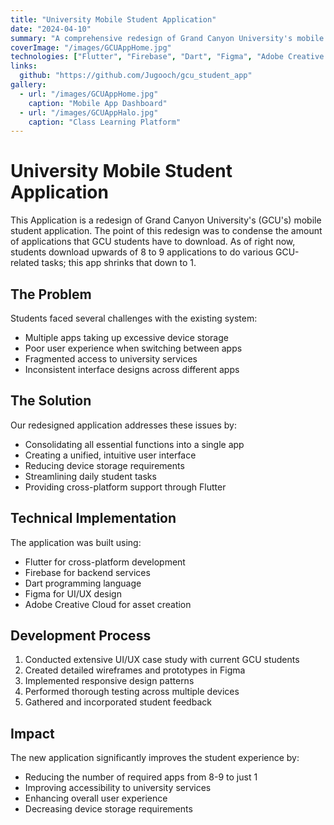 ```yaml
---
title: "University Mobile Student Application"
date: "2024-04-10"
summary: "A comprehensive redesign of Grand Canyon University's mobile student application to consolidate multiple apps into one unified platform."
coverImage: "/images/GCUAppHome.jpg"
technologies: ["Flutter", "Firebase", "Dart", "Figma", "Adobe Creative Cloud"]
links:
  github: "https://github.com/Jugooch/gcu_student_app"
gallery:
  - url: "/images/GCUAppHome.jpg"
    caption: "Mobile App Dashboard"
  - url: "/images/GCUAppHalo.jpg"
    caption: "Class Learning Platform"
---
```


# University Mobile Student Application

This Application is a redesign of Grand Canyon University's (GCU's) mobile student application. The point of this redesign was to condense the amount of applications that GCU students have to download. As of right now, students download upwards of 8 to 9 applications to do various GCU-related tasks; this app shrinks that down to 1.

## The Problem

Students faced several challenges with the existing system:
- Multiple apps taking up excessive device storage
- Poor user experience when switching between apps
- Fragmented access to university services
- Inconsistent interface designs across different apps

## The Solution

Our redesigned application addresses these issues by:
- Consolidating all essential functions into a single app
- Creating a unified, intuitive user interface
- Reducing device storage requirements
- Streamlining daily student tasks
- Providing cross-platform support through Flutter

## Technical Implementation

The application was built using:
- Flutter for cross-platform development
- Firebase for backend services
- Dart programming language
- Figma for UI/UX design
- Adobe Creative Cloud for asset creation

## Development Process

1. Conducted extensive UI/UX case study with current GCU students
2. Created detailed wireframes and prototypes in Figma
3. Implemented responsive design patterns
4. Performed thorough testing across multiple devices
5. Gathered and incorporated student feedback

## Impact

The new application significantly improves the student experience by:
- Reducing the number of required apps from 8-9 to just 1
- Improving accessibility to university services
- Enhancing overall user experience
- Decreasing device storage requirements